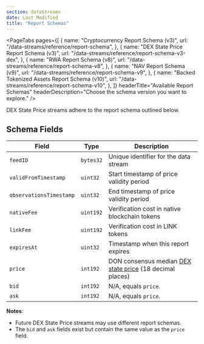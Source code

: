 ```yaml
---
section: dataStreams
date: Last Modified
title: "Report Schemas"
---
```



<DataStreams section="dsNotes" />

<PageTabs
  pages={[
    {
      name: "Cryptocurrency Report Schema (v3)",
      url: "/data-streams/reference/report-schema",
    },
    {
      name: "DEX State Price Report Schema (v3)",
      url: "/data-streams/reference/report-schema-v3-dex",
    },
    {
      name: "RWA Report Schema (v8)",
      url: "/data-streams/reference/report-schema-v8",
    },
    {
      name: "NAV Report Schema (v9)",
      url: "/data-streams/reference/report-schema-v9",
    },
    {
      name: "Backed Tokenized Assets Report Schema (v10)",
      url: "/data-streams/reference/report-schema-v10",
    },
  ]}
  headerTitle="Available Report Schemas"
  headerDescription="Choose the schema version you want to explore."
/>

DEX State Price streams adhere to the report schema outlined below.

## Schema Fields

| Field                   | Type      | Description                                                                                                |
| ----------------------- | --------- | ---------------------------------------------------------------------------------------------------------- |
| `feedID`                | `bytes32` | Unique identifier for the data stream                                                                      |
| `validFromTimestamp`    | `uint32`  | Start timestamp of price validity period                                                                   |
| `observationsTimestamp` | `uint32`  | End timestamp of price validity period                                                                     |
| `nativeFee`             | `uint192` | Verification cost in native blockchain tokens                                                              |
| `linkFee`               | `uint192` | Verification cost in LINK tokens                                                                           |
| `expiresAt`             | `uint32`  | Timestamp when this report expires                                                                         |
| `price`                 | `int192`  | DON consensus median [DEX state price](/data-streams/concepts/dex-state-price-streams) (18 decimal places) |
| `bid`                   | `int192`  | N/A, equals `price`.                                                                                       |
| `ask`                   | `int192`  | N/A, equals `price`.                                                                                       |

**Notes**:

- Future DEX State Price streams may use different report schemas.
- The `bid` and `ask` fields exist but contain the same value as the `price` field.

